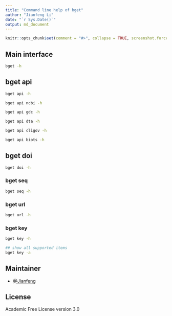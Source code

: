```yaml
---
title: "Command line help of bget"
author: "Jianfeng Li"
date: "`r Sys.Date()`"
output: md_document
---
```


```r
knitr::opts_chunk$set(comment = "#>", collapse = TRUE, screenshot.force = FALSE)
```

## Main interface
```bash
bget -h

```

## bget api

```bash
bget api -h
```

```bash
bget api ncbi -h
```

```bash
bget api gdc -h
```

```bash
bget api dta -h
```

```bash
bget api cligov -h
```

```bash
bget api biots -h
```

## bget doi

```bash
bget doi -h
```

### bget seq

```bash
bget seq -h
```

### bget url

```bash
bget url -h
```

### bget key

```bash
bget key -h
```

```bash
## show all supported items
bget key -a
```

## Maintainer

- [@Jianfeng](https://github.com/Miachol)

## License

Academic Free License version 3.0

